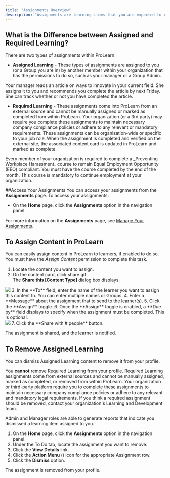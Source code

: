```yaml
---
title: "Assignments Overview"
description: "Assignments are learning items that you are expected to complete."
---
```

## What is the Difference between Assigned and Required Learning?
There are two types of assignments within ProLearn:
- **Assigned Learning** - These types of assignments are assigned to you (or a Group you are in) by another member within your organization that has the permissions to do so, such as your manager or a Group Admin.

<Card title="Assigned Learning Example:" horizontal="true"> 
Your manager reads an article on ways to innovate in your current field. She assigns it to you and recommends you complete the article by next Friday. She can track whether or not you have completed the article.
</Card>

- **Required Learning** - These assignments come into ProLearn from an external source and cannot be manually assigned or marked as completed from within ProLearn. Your organization (or a 3rd party) may require you complete these assignments to maintain necessary company compliance policies or adhere to any relevant or mandatory requirements. These assignments can be organization-wide or specific to your job role. When the assignment is completed and verified on the external site, the associated content card is updated in ProLearn and marked as complete.

<Card title="Required Learning Example:" horizontal="true">
Every member of your organization is required to complete a _Preventing Workplace Harassment_ course to remain Equal Employment Opportunity (EEO) compliant. You must have the course completed by the end of the month. This course is mandatory to continue employment at your organization.
</Card>

##Access Your Assignments
You can access your assignments from the **Assignments** page. To access your assignments:

- On the **Home** page, click the **Assignments** option in the navigation panel.

<Tip>For more information on the **Assignments** page, see [Manage Your Assignments](/lrn-manage-assignments).</Tip>

## To Assign Content in ProLearn
You can easily assign content in ProLearn to learners, if enabled to do so.
<Info>You must have the _Assign Content_ permission to complete this task.</Info>
1. Locate the content you want to assign.
2. On the content card, click share.gif. <br />
The **Share this [Content Type]** dialog box displays. <br />
<Frame>
  <img src="/images/share_assignment.jpeg" />
</Frame>
3. In the **To** field, enter the name of the learner you want to assign this content to. You can enter multiple names or Groups.
4. Enter a **Message** about the assignment that to send to the learner(s).
5. Click the **Assign** toggle.
6. Once the **Assign** toggle is enabled, a **Due by** field displays to specify when the assignment must be completed. This is optional. <br />
<Frame>
  <img src="/images/share_assignment_assign.jpeg" />
</Frame>
7. Click the **Share with # people** button.

The assignment is shared, and the learner is notified. 

## To Remove Assigned Learning
You can dismiss Assigned Learning content to remove it from your profile.

You **cannot** remove Required Learning from your profile. Required Learning assignments come from external sources and cannot be manually assigned, marked as completed, or removed from within ProLearn. Your organization or third-party platform require you to complete these assignments to maintain necessary company compliance policies or adhere to any relevant and mandatory legal requirements. If you think a required assignment should be removed, contact your organization's Learning and Development team.

<Note>Admin and Manager roles are able to generate reports that indicate you dismissed a learning item assigned to you.</Note>
1. On the **Home** page, click the **Assignments** option in the navigation panel.
2. Under the To Do tab, locate the assignment you want to remove.
3. Click the **View Details** link.
4. Click the **Action Menu** (<Icon icon="ellipsis" size={32}/>) icon for the appropriate Assignment row.
5. Click the **Dismiss** option.

The assignment is removed from your profile.
